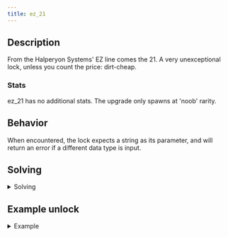 ```yaml
---
title: ez_21
---
```


## Description

From the Halperyon Systems' EZ line comes the 21. A very unexceptional lock, unless you count
the price: dirt-cheap.

### Stats

ez_21 has no additional stats. The upgrade only spawns at 'noob' rarity.

## Behavior

When encountered, the lock expects a string as its parameter, and will return an error if a different data type is input.

## Solving

<details>
  <summary>Solving</summary>

The possible strings to solve an ez_21 are, "open", "unlock", and "release".

</details>

## Example unlock

<details>
  <summary>Example</summary>
```
>>user.example_loc { ez_21: "open" }
```
</details>
